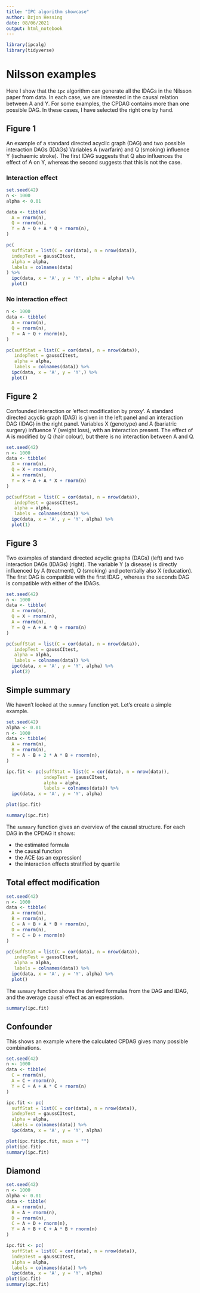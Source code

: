 ```yaml
---
title: "IPC algorithm showcase"
author: Dzjon Hessing
date: 08/06/2021
output: html_notebook
---
```

```r
library(ipcalg)
library(tidyverse)
```
# Nilsson examples
Here I show that the `ipc` algorithm can generate all the IDAGs in the Nilsson paper from data.
In each case, we are interested in the causal relation between A and Y.
For some examples, the CPDAG contains more than one possible DAG.
In these cases, I have selected the right one by hand.

## Figure 1
An example of a standard directed acyclic graph (DAG) and two possible interaction DAGs (IDAGs)
Variables A (warfarin) and Q (smoking) influence Y (ischaemic stroke).
The first IDAG suggests that Q also influences the effect of A on Y,
whereas the second suggests that this is not the case.

### Interaction effect
```r
set.seed(42)
n <- 1000
alpha <- 0.01

data <- tibble(
  A = rnorm(n),
  Q = rnorm(n),
  Y = A + Q + A * Q + rnorm(n),
)

pc(
  suffStat = list(C = cor(data), n = nrow(data)),
  indepTest = gaussCItest,
  alpha = alpha,
  labels = colnames(data)
) %>%
  ipc(data, x = 'A', y = 'Y', alpha = alpha) %>%
  plot()
```

### No interaction effect
```r
n <- 1000
data <- tibble(
  A = rnorm(n),
  Q = rnorm(n),
  Y = A + Q + rnorm(n),
)

pc(suffStat = list(C = cor(data), n = nrow(data)),
   indepTest = gaussCItest,
   alpha = alpha,
   labels = colnames(data)) %>%
  ipc(data, x = 'A', y = 'Y',) %>%
  plot()
```

## Figure 2
Confounded interaction or ‘effect modification by proxy’.
A standard directed acyclic graph (DAG) is given in the left panel  and an interaction DAG (IDAG) in the right panel.
Variables X (genotype) and A (bariatric surgery) influence Y (weight loss), with an interaction present.
The effect of A is modified by Q (hair colour), but there is no interaction between A and Q.
```r
set.seed(42)
n <- 1000
data <- tibble(
  X = rnorm(n),
  Q = X + rnorm(n),
  A = rnorm(n),
  Y = X + A + A * X + rnorm(n)
)

pc(suffStat = list(C = cor(data), n = nrow(data)),
   indepTest = gaussCItest,
   alpha = alpha,
   labels = colnames(data)) %>%
  ipc(data, x = 'A', y = 'Y', alpha) %>%
  plot(1)
```
## Figure 3
Two examples of standard directed acyclic graphs (DAGs) (left) and two interaction DAGs (IDAGs) (right).
The variable Y (a disease) is directly influenced by A (treatment), Q (smoking) and potentially also X (education).
The first DAG is compatible with the first IDAG ,
whereas the seconds DAG is compatible with either of the IDAGs.
```r
set.seed(42)
n <- 1000
data <- tibble(
  X = rnorm(n),
  Q = X + rnorm(n),
  A = rnorm(n),
  Y = Q + A + A * Q + rnorm(n)
)

pc(suffStat = list(C = cor(data), n = nrow(data)),
   indepTest = gaussCItest,
   alpha = alpha,
   labels = colnames(data)) %>%
  ipc(data, x = 'A', y = 'Y', alpha) %>%
  plot(2)
```

## Simple summary
We haven't looked at the `summary` function yet.
Let's create a simple example.
```r
set.seed(42)
alpha <- 0.01
n <- 1000
data <- tibble(
  A = rnorm(n),
  B = rnorm(n),
  Y = A - B + 2 * A * B + rnorm(n),
)

ipc.fit <- pc(suffStat = list(C = cor(data), n = nrow(data)),
              indepTest = gaussCItest,
              alpha = alpha,
              labels = colnames(data)) %>%
  ipc(data, x = 'A', y = 'Y', alpha)

plot(ipc.fit)
```
```r
summary(ipc.fit)
```

The `summary` function gives an overview of the causal structure.
For each DAG in the CPDAG it shows:

- the estimated formula
- the causal function
- the ACE (as an expression)
- the interaction effects stratified by quartile

## Total effect modification

```r
set.seed(42)
n <- 1000
data <- tibble(
  A = rnorm(n),
  B = rnorm(n),
  C = A + B + A * B + rnorm(n),
  D = rnorm(n),
  Y = C + D + rnorm(n)
)

pc(suffStat = list(C = cor(data), n = nrow(data)),
   indepTest = gaussCItest,
   alpha = alpha,
   labels = colnames(data)) %>%
  ipc(data, x = 'A', y = 'Y', alpha) %>%
  plot()
```
The `summary` function shows the derived formulas from the DAG and IDAG, and
the average causal effect as an expression.

```r
summary(ipc.fit)
```


## Confounder
This shows an example where the calculated CPDAG gives many possible
combinations.
```r
set.seed(42)
n <- 1000
data <- tibble(
  C = rnorm(n),
  A = C + rnorm(n),
  Y = C + A + A * C + rnorm(n)
)

ipc.fit <- pc(
  suffStat = list(C = cor(data), n = nrow(data)),
  indepTest = gaussCItest,
  alpha = alpha,
  labels = colnames(data)) %>%
  ipc(data, x = 'A', y = 'Y', alpha)

plot(ipc.fit$pc.fit, main = "")
plot(ipc.fit)
summary(ipc.fit)
```
## Diamond
```r
set.seed(42)
n <- 1000
alpha <- 0.01
data <- tibble(
  A = rnorm(n),
  B = A + rnorm(n),
  D = rnorm(n),
  C = A + D + rnorm(n),
  Y = A + B + C + A * B + rnorm(n)
)

ipc.fit <- pc(
  suffStat = list(C = cor(data), n = nrow(data)),
  indepTest = gaussCItest,
  alpha = alpha,
  labels = colnames(data)) %>%
  ipc(data, x = 'A', y = 'Y', alpha)
plot(ipc.fit)
summary(ipc.fit)
```
